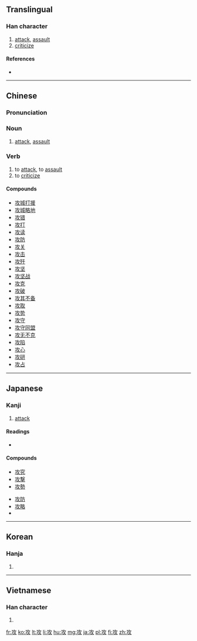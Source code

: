 ==Translingual==

===Han character===
{{Han char|rn=66|rad=攴|as=03|sn=7|four=1814<sub>0</sub>|canj=一人大 (MOK)}}

# [[attack]], [[assault]]
# [[criticize]]

====References====
* {{Han ref|kx=0468.160|dkj=13120|dj=0817.050|hdz=21449.060|uh=653B|ud=25915|bh=A7F0|bd=42992}}

----

==Chinese==

===Pronunciation===
{{zh-pron
|m=gōng
|c=gung1
|h=pfs=kûng
|mn=kong
|mc=y
|cat=n,v}}

===Noun===
{{zh-noun}}

# [[attack]], [[assault]]

===Verb===
{{zh-verb}}

# to [[attack]], to [[assault]]
# to [[criticize]]

====Compounds====
* [[攻城打援]]
* [[攻城略地]]
* [[攻错]]
* [[攻打]]
* [[攻读]]
* [[攻防]]
* [[攻关]]
* [[攻击]]
* [[攻歼]]
* [[攻坚]]
* [[攻坚战]]
* [[攻克]]
* [[攻破]]
* [[攻其不备]]
* [[攻取]]
* [[攻势]]
* [[攻守]]
* [[攻守同盟]]
* [[攻无不克]]
* [[攻陷]]
* [[攻心]]
* [[攻研]]
* [[攻占]]

----

==Japanese==

===Kanji===
{{ja-kanji|grade=c|rs=攴03}}

# [[attack]]

====Readings====
* {{ja-readings|on=[[こう]] (kō)|kun=[[せめる]] (semeru), [[おさめる]] (osameru)}}

====Compounds====
{{top2}}
* [[攻究]]
* [[攻撃]]
* [[攻勢]]
{{mid2}}
* [[攻防]]
* [[攻略]]
* {{term|専攻||academic major|tr=[[せんこう]], [[senkō]]|lang=ja|sc=Jpan}}
{{bottom}}

----

==Korean==

===Hanja===
{{ko-hanja|hangeul=공|eumhun=|rv=gong|mr=kong|y=kong}}

# {{defn|lang=ko|sort=攴03}}

----

==Vietnamese==

===Han character===
{{vi-hantu|[[công]]|rs=攴03}}

# {{defn|lang=vi|sort=攴03}}

[[fr:攻]]
[[ko:攻]]
[[lt:攻]]
[[li:攻]]
[[hu:攻]]
[[mg:攻]]
[[ja:攻]]
[[pl:攻]]
[[fi:攻]]
[[zh:攻]]